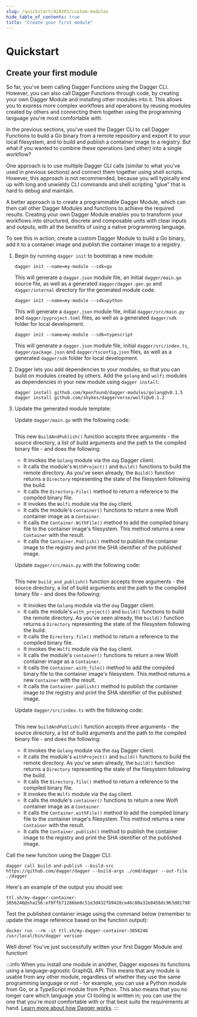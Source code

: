 ```yaml
---
slug: /quickstart/428201/custom-modules
hide_table_of_contents: true
title: "Create your first module"
---
```


# Quickstart


## Create your first module

So far, you've been calling Dagger Functions using the Dagger CLI. However, you can also call Dagger Functions through code, by creating your own Dagger Module and installing other modules into it. This allows you to express more complex workflows and operations by reusing modules created by others and connecting them together using the programming language you're most comfortable with.

In the previous sections, you've used the Dagger CLI to call Dagger Functions to build a Go binary from a remote repository and export it to your local filesystem, and to build and publish a container image to a registry. But what if you wanted to combine these operations (and other) into a single workflow?

One approach is to use multiple Dagger CLI calls (similar to what you've used in previous sections) and connect them together using shell scripts. However, this approach is not recommended, because you will typically end up with long and unwieldy CLI commands and shell scripting "glue" that is hard to debug and maintain.

A better approach is to create a programmable Dagger Module, which can then call other Dagger Modules and functions to achieve the required results. Creating your own Dagger Module enables you to transform your workflows into structured, discrete and composable units with clear inputs and outputs, with all the benefits of using a native programming language.

To see this in action, create a custom Dagger Module to build a Go binary, add it to a container image and publish the container image to a registry.

1. Begin by running `dagger init` to bootstrap a new module:

    <Tabs groupId="language">
    <TabItem value="Go">

    ```shell
    dagger init --name=my-module --sdk=go
    ```

    This will generate a `dagger.json` module file, an initial `dagger/main.go` source file, as well as a generated `dagger/dagger.gen.go` and `dagger/internal` directory for the generated module code.

    </TabItem>
    <TabItem value="Python">

    ```shell
    dagger init --name=my-module --sdk=python
    ```

    This will generate a `dagger.json` module file, initial `dagger/src/main.py` and `dagger/pyproject.toml` files, as well as a generated `dagger/sdk` folder for local development.

    </TabItem>
    <TabItem value="TypeScript">

    ```shell
    dagger init --name=my-module --sdk=typescript
    ```

    This will generate a `dagger.json` module file, initial `dagger/src/index.ts`, `dagger/package.json` and `dagger/tsconfig.json` files, as well as a generated `dagger/sdk` folder for local development.

    </TabItem>
    </Tabs>

1. Dagger lets you add dependencies to your modules, so that you can build on modules created by others. Add the `golang` and `wolfi` modules as dependencies in your new module using `dagger install`:

    ```shell
    dagger install github.com/kpenfound/dagger-modules/golang@v0.1.5
    dagger install github.com/shykes/daggerverse/wolfi@v0.1.2
    ```

1. Update the generated module template:

    <Tabs groupId="language">
    <TabItem value="Go">

    Update `dagger/main.go` with the following code:

    ```go file=./snippets/create/go/main.go
    ```

    This new `BuildAndPublish()` function accepts three arguments - the source directory, a list of build arguments and the path to the compiled binary file - and does the following:

    - It invokes the `Golang` module via the `dag` Dagger client.
    - It calls the module's `WithProject()` and `Build()` functions to build the remote directory. As you've seen already, the `Build()` function returns a `Directory` representing the state of the filesystem following the build.
    - It calls the `Directory.File()` method to return a reference to the compiled binary file.
    - It invokes the `Wolfi` module via the `dag` client.
    - It calls the module's `Container()` functions to return a new Wolfi container image as a `Container`.
    - It calls the `Container.WithFile()` method to add the compiled binary file to the container image's filesystem. This method returns a new `Container` with the result.
    - It calls the `Container.Publish()` method to publish the container image to the registry and print the SHA identifier of the published image.

    </TabItem>
    <TabItem value="Python">

    Update `dagger/src/main.py` with the following code:

    ```python file=./snippets/create/python/main.py
    ```

    This new `build_and_publish()` function accepts three arguments - the source directory, a list of build arguments and the path to the compiled binary file - and does the following:

    - It invokes the `Golang` module via the `dag` Dagger client.
    - It calls the module's `with_project()` and `build()` functions to build the remote directory. As you've seen already, the `build()` function returns a `Directory` representing the state of the filesystem following the build.
    - It calls the `Directory.file()` method to return a reference to the compiled binary file.
    - It invokes the `Wolfi` module via the `dag` client.
    - It calls the module's `container()` functions to return a new Wolfi container image as a `Container`.
    - It calls the `Container.with_file()` method to add the compiled binary file to the container image's filesystem. This method returns a new `Container` with the result.
    - It calls the `Container.publish()` method to publish the container image to the registry and print the SHA identifier of the published image.

    </TabItem>
    <TabItem value="TypeScript">

    Update `dagger/src/index.ts` with the following code:

    ```typescript file=./snippets/create/typescript/index.ts
    ```

    This new `buildAndPublish()` function accepts three arguments - the source directory, a list of build arguments and the path to the compiled binary file - and does the following:

    - It invokes the `Golang` module via the `dag` Dagger client.
    - It calls the module's `withProject()` and `build()` functions to build the remote directory. As you've seen already, the `build()` function returns a `Directory` representing the state of the filesystem following the build.
    - It calls the `Directory.file()` method to return a reference to the compiled binary file.
    - It invokes the `Wolfi` module via the `dag` client.
    - It calls the module's `container()` functions to return a new Wolfi container image as a `Container`.
    - It calls the `Container.withFile()` method to add the compiled binary file to the container image's filesystem. This method returns a new `Container` with the result.
    - It calls the `Container.publish()` method to publish the container image to the registry and print the SHA identifier of the published image.

    </TabItem>
    </Tabs>

Call the new function using the Dagger CLI:

```shell
dagger call build-and-publish --build-src https://github.com/dagger/dagger --build-args ./cmd/dagger --out-file ./dagger
```

Here's an example of the output you should see:

```shell
ttl.sh/my-dagger-container-3056246@sha256:ef0ffb71286be8c51e3d432fb9428ce46c80a32e8456dc963d01798fcba1e880
```

Test the published container image using the command below (remember to update the image reference based on the function output):

```shell
docker run --rm -it ttl.sh/my-dagger-container-3056246 /usr/local/bin/dagger version
```

Well done! You've just successfully written your first Dagger Module and function!

:::info
When you install one module in another, Dagger exposes its functions using a language-agnostic GraphQL API. This means that any module is usable from any other module, regardless of whether they use the same programming language or not - for example, you can use a Python module from Go, or a TypeScript module from Python. This also means that you no longer care which language your CI tooling is written in; you can use the one that you're most comfortable with or that best suits the requirements at hand. [Learn more about how Dagger works](../developer-guide/overview/482011-architecture.mdx).
:::
